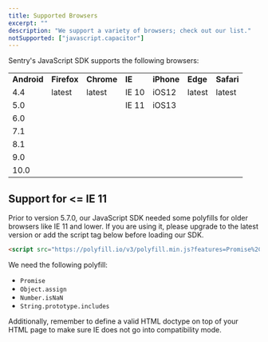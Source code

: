 ```yaml
---
title: Supported Browsers
excerpt: ""
description: "We support a variety of browsers; check out our list."
notSupported: ["javascript.capacitor"]
---
```


Sentry's JavaScript SDK supports the following browsers:

<table>
  <tbody>
    <tr>
      <td>
        <strong>Android</strong>
      </td>
      <td>
        <strong>Firefox</strong>
      </td>
      <td>
        <strong>Chrome</strong>
      </td>
      <td>
        <strong>IE</strong>
      </td>
      <td>
        <strong>iPhone</strong>
      </td>
      <td>
        <strong>Edge</strong>
      </td>
      <td>
        <strong>Safari</strong>
      </td>
    </tr>
    <tr>
      <td>4.4</td>
      <td>latest</td>
      <td>latest</td>
      <td>IE 10</td>
      <td>iOS12</td>
      <td>latest</td>
      <td>latest</td>
    </tr>
    <tr>
      <td>5.0</td>
      <td> </td>
      <td> </td>
      <td>IE 11</td>
      <td>iOS13</td>
      <td> </td>
      <td> </td>
    </tr>
    <tr>
      <td>6.0</td>
      <td> </td>
      <td> </td>
      <td> </td>
      <td> </td>
      <td> </td>
      <td> </td>
    </tr>
    <tr>
      <td>7.1</td>
      <td> </td>
      <td> </td>
      <td> </td>
      <td> </td>
      <td> </td>
      <td> </td>
    </tr>
    <tr>
      <td>8.1</td>
      <td> </td>
      <td> </td>
      <td> </td>
      <td> </td>
      <td> </td>
      <td> </td>
    </tr>
    <tr>
      <td>9.0</td>
      <td> </td>
      <td> </td>
      <td> </td>
      <td> </td>
      <td> </td>
      <td> </td>
    </tr>
    <tr>
      <td>10.0</td>
      <td> </td>
      <td> </td>
      <td> </td>
      <td> </td>
      <td> </td>
      <td> </td>
    </tr>
  </tbody>
</table>

## Support for <= IE 11

Prior to version 5.7.0, our JavaScript SDK needed some polyfills for older browsers like IE 11 and lower. If you are using it, please upgrade to the latest version or add the script tag below before loading our SDK.

```html
<script src="https://polyfill.io/v3/polyfill.min.js?features=Promise%2CObject.assign%2CString.prototype.includes%2CNumber.isNaN"></script>
```

We need the following polyfill:

- `Promise`
- `Object.assign`
- `Number.isNaN`
- `String.prototype.includes`

Additionally, remember to define a valid HTML doctype on top of your HTML page to make sure IE does not go into compatibility mode.
